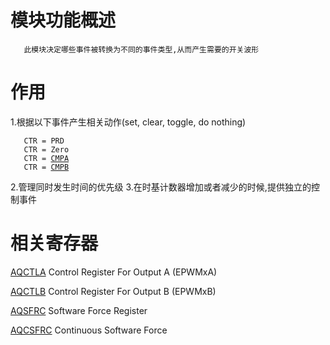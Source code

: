 = 模块功能概述 =
    此模块决定哪些事件被转换为不同的事件类型,从而产生需要的开关波形
= 作用 =
1.根据以下事件产生相关动作(set, clear, toggle, do nothing)
    CTR = PRD
    CTR = Zero
    CTR = [[CMPA]]
    CTR = [[CMPB]]
2.管理同时发生时间的优先级
3.在时基计数器增加或者减少的时候,提供独立的控制事件

= 相关寄存器 =
[[AQCTLA]]      Control Register For Output A (EPWMxA)

[[AQCTLA|AQCTLB]]      Control Register For Output B (EPWMxB)

[[AQSFRC]]      Software Force Register

[[AQCSFRC]]     Continuous Software Force
